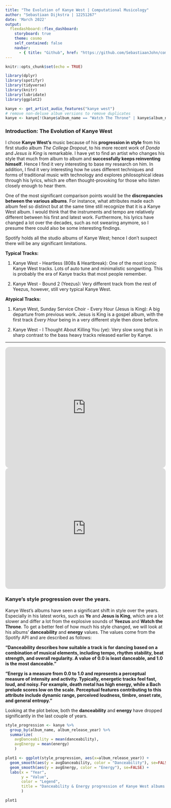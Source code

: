 ```yaml
---
title: "The Evolution of Kanye West | Computational Musicology"
author: "Sebastiaan Dijkstra | 12251267"
date: 'March 2022'
output: 
  flexdashboard::flex_dashboard:
    storyboard: true
    theme: cosmo
    self_contained: false
    navbar:
      - { title: "Github", href: "https://github.com/SebastiaanJohn/computational-musicology-portfolio", align: right, icon: icon-github}
---
```


```r
knitr::opts_chunk$set(echo = TRUE)
```

```r
library(dplyr)
library(spotifyr)
library(tidyverse)
library(knitr)
library(lubridate)
library(ggplot2)
```

```r
kanye <- get_artist_audio_features("kanye west")
# remove non-deluxe album versions to remove duplicates
kanye <- kanye[!(kanye$album_name == "Watch The Throne" | kanye$album_name == "Donda"), ]
```


### Introduction: The Evolution of Kanye West

I chose **Kanye West's** music because of his **progression in style** from his first studio album _The College Dropout_, to his more recent work of _Donda_ and _Jesus is King_ is remarkable. I have yet to find an artist who changes his style that much from album to album and **successfully keeps reinventing himself**. Hence I find it very interesting to base my research on him. In addition, I find it very interesting how he uses different techniques and forms of traditional music with technology and explores philosophical ideas through his lyrics, which are often thought-provoking for those who listen closely enough to hear them.

One of the most significant comparison points would be the **discrepancies between the various albums**. For instance, what attributes made each album feel so distinct but at the same time still recognize that it is a Kanye West album. I would think that the instruments and tempo are relatively different between his first and latest work. Furthermore, his lyrics have changed a lot over the decades, such as not swearing anymore, so I presume there could also be some interesting findings. 

Spotify holds all the studio albums of Kanye West; hence I don't suspect there will be any significant limitations.

**Typical Tracks:**

1. Kanye West - Heartless (808s & Heartbreak): One of the most iconic Kanye West tracks. Lots of auto tune and minimalistic songwriting. This is probably the era of Kanye tracks that most people remember.

2. Kanye West - Bound 2 (Yeezus): Very different track from the rest of Yeezus, however, still very typical Kanye West. 
  

**Atypical Tracks:**

1. Kanye West, Sunday Service Choir - Every Hour (Jesus is King): A big departure from previous work. Jesus is King is a gospel album, with the first track _Every Hour_ being in a very different style then done before.

2. Kanye West - I Thought About Killing You (ye): Very slow song that is in sharp contrast to the bass heavy tracks released earlier by Kanye.

*** 
<iframe style="border-radius:12px" src="https://open.spotify.com/embed/playlist/37i9dQZF1DZ06evO3nMr04?utm_source=generator" width="100%" height="380" frameBorder="0" allowfullscreen="" allow="autoplay; clipboard-write; encrypted-media; fullscreen; picture-in-picture"></iframe>

<iframe style="border-radius:12px" src="https://open.spotify.com/embed/album/2Wiyo7LzdeBCsVZiRA6vVZ?utm_source=generator" width="100%" height="380" frameBorder="0" allowfullscreen="" allow="autoplay; clipboard-write; encrypted-media; fullscreen; picture-in-picture"></iframe>

### Kanye's style progression over the years.

Kanye West's albums have seen a significant shift in style over the years. Especially in his latest works, such as __Ye__ and __Jesus is King__, which are a lot slower and differ a lot from the explosive sounds of __Yeezus__ and __Watch the Throne__. To get a better feel of how much his style changed, we will look at his albums' **danceability** and **energy** values. The values come from the Spotify API and are described as follows: 

__"Danceability describes how suitable a track is for dancing based on a combination of musical elements, including tempo, rhythm stability, beat strength, and overall regularity. A value of 0.0 is least danceable, and 1.0 is the most danceable."__

__"Energy is a measure from 0.0 to 1.0 and represents a perceptual measure of intensity and activity. Typically, energetic tracks feel fast, loud, and noisy. For example, death metal has high energy, while a Bach prelude scores low on the scale. Perceptual features contributing to this attribute include dynamic range, perceived loudness, timbre, onset rate, and general entropy."__

Looking at the plot below, both the **danceability** and **energy** have dropped significantly in the last couple of years. 

```r
style_progression <- kanye %>%
  group_by(album_name, album_release_year) %>%
  summarize(
    avgDanceability = mean(danceability),
    avgEnergy = mean(energy)
    )

plot1 <- ggplot(style_progression, aes(x=album_release_year)) +
  geom_smooth(aes(y = avgDanceability, color = "Danceability"), se=FALSE) +
  geom_smooth(aes(y = avgEnergy, color = "Energy"), se=FALSE) +
  labs(x = "Year",
       y = "Value",
       color = "Legend",
       title = "Danceability & Energy progression of Kanye West albums through the years."
       )
```

```r
plot1
```

